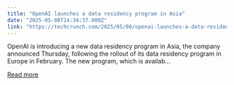 ```yaml
---
title: "OpenAI launches a data residency program in Asia"
date: "2025-05-08T14:34:37.000Z"
link: "https://techcrunch.com/2025/05/08/openai-launches-a-data-residency-program-in-asia/"
---
```


OpenAI is introducing a new data residency program in Asia, the company announced Thursday, following the rollout of its data residency program in Europe in February. The new program, which is availab...

[Read more](https://techcrunch.com/2025/05/08/openai-launches-a-data-residency-program-in-asia/)
